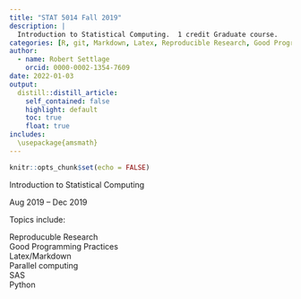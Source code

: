 ```yaml
---
title: "STAT 5014 Fall 2019"
description: |
  Introduction to Statistical Computing.  1 credit Graduate course.
categories: [R, git, Markdown, Latex, Reproducible Research, Good Programming Practices, SAS, Python]
author:
  - name: Robert Settlage
    orcid: 0000-0002-1354-7609
date: 2022-01-03
output:
  distill::distill_article:
    self_contained: false
    highlight: default
    toc: true
    float: true
includes:
  \usepackage{amsmath}
---
```



```r
knitr::opts_chunk$set(echo = FALSE)
```

Introduction to Statistical Computing  

Aug 2019 – Dec 2019  

Topics include:  

Reproducuble Research  
Good Programming Practices  
Latex/Markdown  
Parallel computing  
SAS  
Python  


